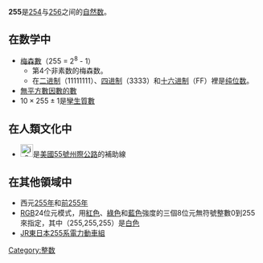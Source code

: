{{Unreferenced|time=2020-12-02T17:25:31+00:00}}
{{noteTA|G1=Math}}
{{整数
| 质因数分解 = <math>255 = 3 \cdot 5 \cdot 17</math>
| 罗马数字 = CCLV
}}
'''255'''是[[250|254]]与[[256|256]]之间的[[自然数|自然数]]。

== 在数学中 ==
{{數字性質|use math=yes}}
*[[梅森數|梅森數]]（255 = 2<sup>8</sup> - 1）
**第4个非素数的梅森数。
**在[[二进制|二进制]]（11111111）、[[四进制|四进制]]（3333）和[[十六进制|十六进制]]（FF）裡是[[纯位数|纯位数]]。
*[[無平方數因數的數|無平方數因數的數]]
*<math>10 \times 255 \pm 1</math>是[[孿生質數|孿生質數]]

== 在人類文化中 ==
*[[File:i-255.svg|25px]]是[[美國|美國]][[55號州際公路|55號州際公路]]的補助線

== 在其他領域中 ==
*西元[[255年|255年]]和[[前255年|前255年]]
*[[RGB|RGB]]24位元模式，用[[紅色|紅色]]、[[綠色|綠色]]和[[藍色|藍色]]強度的三個8位元無符號整數0到255來指定，其中（255,255,255）是[[白色|白色]]
*[[JR東日本255系電力動車組|JR東日本255系電力動車組]]

[[Category:整数|Category:整数]]